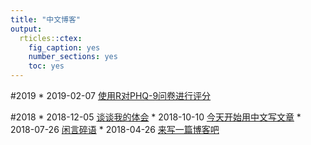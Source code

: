 ```yaml
---
title: "中文博客"
output:
  rticles::ctex:
    fig_caption: yes
    number_sections: yes
    toc: yes
---
```

#2019
* 2019-02-07 [使用R对PHQ-9问卷进行评分](scoring-the-phq-9-questionnarie-using-r.html)

#2018
* 2018-12-05 [谈谈我的体会](chinese_web.html)
* 2018-10-10 [今天开始用中文写文章](chinese-index.html)
* 2018-07-26 [闲言碎语](Gossip.html)
* 2018-04-26 [来写一篇博客吧](blog_.html)
